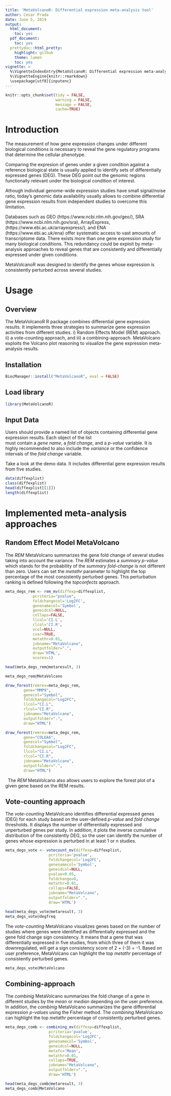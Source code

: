 ```yaml
---
title: 'MetaVolcanoR: Differential expression meta-analysis tool'
author: Cesar Prada
date: June 5, 2019
output:
  html_document:
    toc: yes
  pdf_document:
    toc: yes
  prettydoc::html_pretty:
    highlight: github
    theme: lumen
    toc: yes
vignette: > 
  %\VignetteIndexEntry{MetaVolcanoR: Differential expression meta-analysis tool}
  %\VignetteEngine{knitr::rmarkdown}
  \usepackage[utf8]{inputenc}
---
```


```r
knitr::opts_chunk$set(tidy = FALSE,
                      warning = FALSE,
                      message = FALSE,
                      cache=TRUE)
```

# Introduction

The measurement of how gene expression changes under different biological 
conditions is necessary to reveal the gene regulatory programs that determine
the cellular phenotype. 

Comparing the expresion of genes under a given condition against a reference 
biological state is usually applied to identify sets of differentially 
expressed genes (DEG). These DEG point out the genomic regions functionally 
relevant under the biological condition of interest. 

Athough individual genome-wide expression studies have small signal/noise ratio,
today's genomic data availability usually allows to combine differential gene 
expression results from independent studies to overcome this limitation. 

Databases such as GEO (https://www.ncbi.nlm.nih.gov/geo/), SRA 
(https://www.ncbi.nlm.nih.gov/sra), ArrayExpress, 
(https://www.ebi.ac.uk/arrayexpress/), and ENA (https://www.ebi.ac.uk/ena) offer
systematic access to vast amounts of transcriptome data. There exists more than
one gene expression study for many biological conditions. This redundancy could
be exploit by meta-analysis approaches to reveal genes that are consistently
and differentially expressed under given conditions.

MetaVolcanoR was designed to identify the genes whose expression is consistently 
perturbed across several studies. 

# Usage

## Overview 
The MetaVolcanoR R package combines differential gene expression results. It 
implements three strategies to summarize gene expression activities from 
different studies. i) Random Effects Model (REM) approach. ii) a vote-counting
approach, and iii) a combining-approach. MetaVolcano exploits the Volcano plot 
reasoning to visualize the gene expression meta-analysis results.

## Installation

```r

BiocManager::install("MetaVolcanoR", eval = FALSE)
```

## Load library

```r
library(MetaVolcanoR)
```

## Input Data

Users should provide a named list of \code{data.table/data.frame} objects 
containing differential gene expression results. Each object of the list  
must contain a *gene name*, a *fold change*, and a *p-value* variable. It 
is highly recommended to also include the *variance* or the confidence 
intervals of the *fold change* variable. 

Take a look at the demo data. It includes differential gene expression results
from five studies. 

```r
data(diffexplist)
class(diffexplist)
head(diffexplist[[1]])
length(diffexplist)
```

# Implemented meta-analysis approaches

## Random Effect Model MetaVolcano

The *REM* MetaVolcano summarizes the gene fold change of several studies taking
into account the variance. The *REM* estimates a *summary p-value* which stands 
for the probability of the *summary fold-change* is not different than zero. 
Users can set the *metathr* parameter to highlight the top percentage of the 
most consistently perturbed genes. This perturbation ranking is defined 
following the *topconfects* approach.


```r
meta_degs_rem <- rem_mv(diffexp=diffexplist,
			pcriteria="pvalue",
			foldchangecol='Log2FC', 
			genenamecol='Symbol',
			geneidcol=NULL,
			collaps=FALSE,
			llcol='CI.L',
			rlcol='CI.R',
			vcol=NULL, 
			cvar=TRUE,
			metathr=0.01,
			jobname="MetaVolcano",
			outputfolder=".", 
			draw='HTML',
			ncores=1)

head(meta_degs_rem@metaresult, 3)

meta_degs_rem@MetaVolcano

draw_forest(remres=meta_degs_rem,
	    gene="MMP9",
	    genecol="Symbol", 
	    foldchangecol="Log2FC",
	    llcol="CI.L", 
	    rlcol="CI.R",
	    jobname="MetaVolcano",
	    outputfolder=".",
	    draw="HTML")

draw_forest(remres=meta_degs_rem,
	    gene="COL6A6",
	    genecol="Symbol", 
	    foldchangecol="Log2FC",
	    llcol="CI.L", 
	    rlcol="CI.R",
	    jobname="MetaVolcano",
	    outputfolder=".",
	    draw="HTML")

```

&nbsp;
The *REM* MetaVolcano also allows users to explore the forest plot of a given 
gene based on the REM results.

## Vote-counting approach

The *vote-counting* MetaVolcano identifies differential expressed genes (DEG) 
for each study based on the user-defined *p-value* and *fold change* thresholds.
It displays the number of differentially expressed and unperturbed genes per 
study. In addition, it plots the inverse cumulative distribution of the 
consistently DEG, so the user can identify the number of genes whose expression
is perturbed in at least 1 or n studies.

```r
meta_degs_vote <- votecount_mv(diffexp=diffexplist,
			       pcriteria='pvalue',
			       foldchangecol='Log2FC',
			       genenamecol='Symbol',
			       geneidcol=NULL,
			       pvalue=0.05,
			       foldchange=0, 
			       metathr=0.01,
			       collaps=FALSE,
			       jobname="MetaVolcano", 
			       outputfolder=".",
			       draw='HTML')

head(meta_degs_vote@metaresult, 3)
meta_degs_vote@degfreq
```

The *vote-counting* MetaVolcano visualizes genes based on the number of studies
where genes were identified as differentially expressed and the gene fold change 
sign consistency. It means that a gene that was differentially expressed in five 
studies, from which three of them it was downregulated, will get a sign 
consistency score of 2 + (-3) = -1. Based on user preference, MetaVolcano can 
highlight the top *metathr* percentage of consistently perturbed genes.


```r
meta_degs_vote@MetaVolcano
```

## Combining-approach 

The *combinig* MetaVolcano summarizes the fold change of a gene in different 
studies by the *mean* or *median* depending on the user preference. In addition,
the *combinig* MetaVolcano summarizes the gene differential expression 
*p-values* using the Fisher method. The *combining* MetaVolcano can highlight 
the top *metathr* percentage of consistently perturbed genes.


```r
meta_degs_comb <- combining_mv(diffexp=diffexplist,
			       pcriteria='pvalue', 
			       foldchangecol='Log2FC',
			       genenamecol='Symbol',
			       geneidcol=NULL,
			       metafc='Mean',
			       metathr=0.01, 
			       collaps=TRUE,
			       jobname="MetaVolcano",
			       outputfolder=".",
			       draw='HTML')

head(meta_degs_comb@metaresult, 3)
meta_degs_comb@MetaVolcano
```

